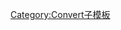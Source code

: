 {{convert/{{{d}}}|{{{1}}}|{{{2|}}}|{{{3|}}}|{{{4|}}}|s={{{s|}}}|r={{{r}}}
|u=CHU<sub>IT</sub> 
|n=Celsius heat unit (International Table) 
|h=Celsius-heat-unit (International Table) 
|l=Celsius heat units (International Table) 
|t=conversion of units
|o=kJ
|b=1899.100534716 
|j=3.278547956-{{{j|0}}}}}<noinclude>
[[Category:Convert子模板]]
</noinclude>